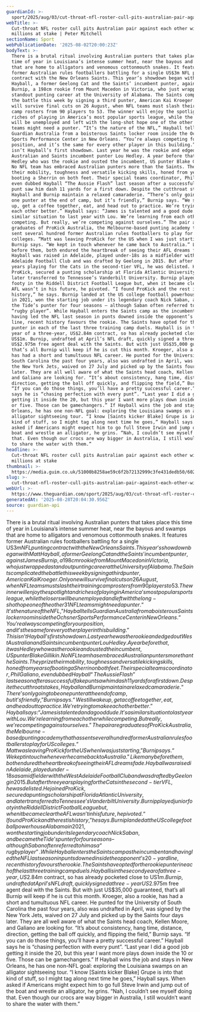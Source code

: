 ```yaml
---
guardianId: >-
  sport/2025/aug/03/cut-throat-nfl-roster-cull-pits-australian-pair-against-each-other-with-millions-at-stake
webTitle: >-
  Cut-throat NFL roster cull pits Australian pair against each other with
  millions at stake | Peter Mitchell
sectionName: Sport
webPublicationDate: '2025-08-02T20:00:23Z'
bodyText: >-
  There is a brutal ritual involving Australian punters that takes place this
  time of year in Louisiana’s intense summer heat, near the bayous and swamps
  that are home to alligators and venomous cottonmouth snakes. It features
  former Australian rules footballers battling for a single US$3m NFL punting
  contract with the New Orleans Saints. This year’s showdown began with Matt
  Hayball, a former Geelong Cat and the Saints’ incumbent punter, against James
  Burnip, a 198cm rookie from Mount Macedon in Victoria, who just wrapped a
  standout punting career at the University of Alabama. The Saints complicated
  the battle this week by signing a third punter, American Kai Kroeger. Only one
  will survive final cuts on 26 August, when NFL teams must slash their training
  camp rosters from 90 players to 53. The winner will enjoy the spotlight and
  riches of playing in America’s most popular sports league, while the losers
  will be unemployed and left with the long-shot hope one of the other 31 NFL
  teams might need a punter. “It’s the nature of the NFL,” Hayball tells
  Guardian Australia from a boisterous Saints locker room inside the Ochsner
  Sports Performance Center in New Orleans. “You’re always competing for your
  position, and it’s the same for every other player in this building.” This
  isn’t Hayball’s first showdown. Last year he was the rookie and edged out West
  Australian and Saints incumbent punter Lou Hedley. A year before that, it was
  Hedley who was the rookie and ousted the incumbent, US punter Blake Gillikin.
  No NFL team has embraced Australian punters more than the Saints. They prize
  their mobility, toughness and versatile kicking skills, honed from years of
  booting a Sherrin on both feet. Their special teams coordinator, Phil Galiano,
  even dubbed Hayball “The Aussie Flash” last season after a successful fake
  punt saw him dash 11 yards for a first down. Despite the cutthroat stakes,
  Hayball and Burnip maintain a relaxed camaraderie. “There’s only going to be
  one punter at the end of camp, but it’s friendly,” Burnip says. “We still wake
  up, get a coffee together, eat, and head out to practice. We’re trying to make
  each other better.” Hayball says: “James is talented and a good dude. It’s a
  similar situation to last year with Lou. We’re learning from each other while
  competing. But really, we’re competing against ourselves.” The pair are
  graduates of ProKick Australia, the Melbourne-based punting academy that has
  sent several hundred former Australian rules footballers to play for US
  colleges. “Matt was leaving ProKick for the US when I was just starting,”
  Burnip says. “We kept in touch whenever he came back to Australia.” Like many
  before them, both endured the heartbreak of seeing their AFL dreams fade.
  Hayball was raised in Adelaide, played under-18s as a midfielder with the West
  Adelaide Football Club and was drafted by Geelong in 2015. But after three
  years playing for the Cats in the second-tier VFL, he was delisted. He joined
  ProKick, secured a punting scholarship at Florida Atlantic University, and
  later transferred to Tennessee’s Vanderbilt University. Burnip played junior
  footy in the Riddell District Football League but, when it became clear the
  AFL wasn’t in his future, he pivoted. “I found ProKick and the rest is
  history,” he says. Burnip landed at the US college football powerhouse Alabama
  in 2021, won the starting job under its legendary coach Nick Saban, and became
  the Tide’s punter for four seasons – although Saban often referred to him as a
  “rugby player”. While Hayball enters the Saints camp as the incumbent and
  having led the NFL last season in punts downed inside the opponent’s 20-yard
  line, recent history favours the rookie. The Saints have opted for the rookie
  punter in each of the last three training camp duels. Hayball is in the second
  year of a three-year, US$2.84m contract, so has already pocketed close to
  US$1m. Burnip, undrafted at April’s NFL draft, quickly signed a three-year
  US$2.975m free agent deal with the Saints. But with just US$35,000 guaranteed,
  that’s all Burnip will keep if he is cut this month. Kroeger, also a rookie,
  has had a short and tumultuous NFL career. He punted for the University of
  South Carolina the past four years, also was undrafted in April, was signed by
  the New York Jets, waived on 27 July and picked up by the Saints four days
  later. They are all well aware of what the Saints head coach, Kellen Moore,
  and Galiano are looking for. “It’s about consistency, hang time, distance,
  direction, getting the ball off quickly, and flipping the field,” Burnip says.
  “If you can do those things, you’ll have a pretty successful career.” Hayball
  says he is “chasing perfection with every punt”. “Last year I did a good job
  getting it inside the 20, but this year I want more plays down inside the 10
  or five. Those can be gamechangers.” If Hayball wins the job and stays in New
  Orleans, he has one non-NFL goal: exploring the Louisiana swamps on an
  alligator sightseeing tour. “I know [Saints kicker Blake] Grupe is into that
  kind of stuff, so I might tag along next time he goes,” Hayball says. When
  asked if Americans might expect him to go full Steve Irwin and jump out of the
  boat and wrestle an alligator, he grins. “Nah, I couldn’t see myself doing
  that. Even though our crocs are way bigger in Australia, I still wouldn’t want
  to share the water with them.”
headline: >-
  Cut-throat NFL roster cull pits Australian pair against each other with
  millions at stake
thumbnail: >-
  https://media.guim.co.uk/51000b8258ae59c6f2b72132999c3fe431dedb50/602_222_3010_2410/500.jpg
slug: >-
  cut-throat-nfl-roster-cull-pits-australian-pair-against-each-other-with-millions-at-stake-or-peter-mitchell
webUrl: >-
  https://www.theguardian.com/sport/2025/aug/03/cut-throat-nfl-roster-cull-pits-australian-pair-against-each-other-with-millions-at-stake
generatedAt: '2025-08-28T20:04:30.956Z'
source: guardian-api
---
```

There is a brutal ritual involving Australian punters that takes place this time of year in Louisiana’s intense summer heat, near the bayous and swamps that are home to alligators and venomous cottonmouth snakes. It features former Australian rules footballers battling for a single US$3m NFL punting contract with the New Orleans Saints. This year’s showdown began with Matt Hayball, a former Geelong Cat and the Saints’ incumbent punter, against James Burnip, a 198cm rookie from Mount Macedon in Victoria, who just wrapped a standout punting career at the University of Alabama. The Saints complicated the battle this week by signing a third punter, American Kai Kroeger. Only one will survive final cuts on 26 August, when NFL teams must slash their training camp rosters from 90 players to 53. The winner will enjoy the spotlight and riches of playing in America’s most popular sports league, while the losers will be unemployed and left with the long-shot hope one of the other 31 NFL teams might need a punter. “It’s the nature of the NFL,” Hayball tells Guardian Australia from a boisterous Saints locker room inside the Ochsner Sports Performance Center in New Orleans. “You’re always competing for your position, and it’s the same for every other player in this building.” This isn’t Hayball’s first showdown. Last year he was the rookie and edged out West Australian and Saints incumbent punter Lou Hedley. A year before that, it was Hedley who was the rookie and ousted the incumbent, US punter Blake Gillikin. No NFL team has embraced Australian punters more than the Saints. They prize their mobility, toughness and versatile kicking skills, honed from years of booting a Sherrin on both feet. Their special teams coordinator, Phil Galiano, even dubbed Hayball “The Aussie Flash” last season after a successful fake punt saw him dash 11 yards for a first down. Despite the cutthroat stakes, Hayball and Burnip maintain a relaxed camaraderie. “There’s only going to be one punter at the end of camp, but it’s friendly,” Burnip says. “We still wake up, get a coffee together, eat, and head out to practice. We’re trying to make each other better.” Hayball says: “James is talented and a good dude. It’s a similar situation to last year with Lou. We’re learning from each other while competing. But really, we’re competing against ourselves.” The pair are graduates of ProKick Australia, the Melbourne-based punting academy that has sent several hundred former Australian rules footballers to play for US colleges. “Matt was leaving ProKick for the US when I was just starting,” Burnip says. “We kept in touch whenever he came back to Australia.” Like many before them, both endured the heartbreak of seeing their AFL dreams fade. Hayball was raised in Adelaide, played under-18s as a midfielder with the West Adelaide Football Club and was drafted by Geelong in 2015. But after three years playing for the Cats in the second-tier VFL, he was delisted. He joined ProKick, secured a punting scholarship at Florida Atlantic University, and later transferred to Tennessee’s Vanderbilt University. Burnip played junior footy in the Riddell District Football League but, when it became clear the AFL wasn’t in his future, he pivoted. “I found ProKick and the rest is history,” he says. Burnip landed at the US college football powerhouse Alabama in 2021, won the starting job under its legendary coach Nick Saban, and became the Tide’s punter for four seasons – although Saban often referred to him as a “rugby player”. While Hayball enters the Saints camp as the incumbent and having led the NFL last season in punts downed inside the opponent’s 20-yard line, recent history favours the rookie. The Saints have opted for the rookie punter in each of the last three training camp duels. Hayball is in the second year of a three-year, US$2.84m contract, so has already pocketed close to US$1m. Burnip, undrafted at April’s NFL draft, quickly signed a three-year US$2.975m free agent deal with the Saints. But with just US$35,000 guaranteed, that’s all Burnip will keep if he is cut this month. Kroeger, also a rookie, has had a short and tumultuous NFL career. He punted for the University of South Carolina the past four years, also was undrafted in April, was signed by the New York Jets, waived on 27 July and picked up by the Saints four days later. They are all well aware of what the Saints head coach, Kellen Moore, and Galiano are looking for. “It’s about consistency, hang time, distance, direction, getting the ball off quickly, and flipping the field,” Burnip says. “If you can do those things, you’ll have a pretty successful career.” Hayball says he is “chasing perfection with every punt”. “Last year I did a good job getting it inside the 20, but this year I want more plays down inside the 10 or five. Those can be gamechangers.” If Hayball wins the job and stays in New Orleans, he has one non-NFL goal: exploring the Louisiana swamps on an alligator sightseeing tour. “I know [Saints kicker Blake] Grupe is into that kind of stuff, so I might tag along next time he goes,” Hayball says. When asked if Americans might expect him to go full Steve Irwin and jump out of the boat and wrestle an alligator, he grins. “Nah, I couldn’t see myself doing that. Even though our crocs are way bigger in Australia, I still wouldn’t want to share the water with them.”
